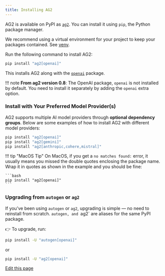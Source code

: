 ```yaml
---
title: Installing AG2
---
```


AG2 is available on PyPI as <a href="https://pypi.org/project/ag2" target="_blank">`ag2`</a>. You can install it using `pip`, the Python package manager.

<Tip>
We recommend using a virtual environment for your project to keep your packages contained. See <a href="https://docs.python.org/3/library/venv.html" target="_blank">venv</a>.
</Tip>

Run the following command to install AG2:

```bash
pip install "ag2[openai]"
```

This installs AG2 along with the <a href="https://pypi.org/project/openai" target="_blank">`openai`</a> package.

!!! note
    **From ag2 version 0.8**: The OpenAI package, `openai` is not installed by default. You need to install it separately by adding the `openai` extra option.

### Install with Your Preferred Model Provider(s)

AG2 supports multiple AI model providers through **optional dependency groups**. Below are some examples of how to install AG2 with different model providers:

```bash
pip install "ag2[openai]"
pip install "ag2[gemini]"
pip install "ag2[anthropic,cohere,mistral]"
```

!!! tip "MacOS Tip"
    On MacOS, if you get a `no matches found:` error, it usually means you missed the double quotes enclosing the package name.
    Wrap it in quotes as shown in the example and you should be fine:

    ```bash
    pip install "ag2[openai]"
    ```

### Upgrading from `autogen` or `ag2`

If you’ve been using `autogen` or `ag2`, upgrading is simple — no need to reinstall from scratch. `autogen, and `ag2` are aliases for the same PyPI package.

👉 To upgrade, run:

```bash
pip install -U "autogen[openai]"
```

or

```bash
pip install -U "ag2[openai]"
```

<div className="edit-url-container">
    <a className="edit-url" href="https://github.com/ag2ai/ag2/edit/main/website/docs/user-guide/basic-concepts/installing-ag2.mdx" target='_blank'><Icon icon="pen" iconType="solid" size="13px"/> Edit this page</a>
</div>

